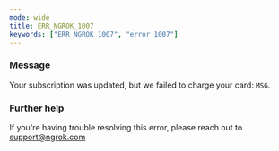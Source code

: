 ```yaml
---
mode: wide
title: ERR_NGROK_1007
keywords: ["ERR_NGROK_1007", "error 1007"]
---
```


### Message

Your subscription was updated, but we failed to charge your card: `MSG`.

### Further help

If you're having trouble resolving this error, please reach out to [support@ngrok.com](mailto:support@ngrok.com?subject=Help%20with%20ERR_NGROK_1007)
